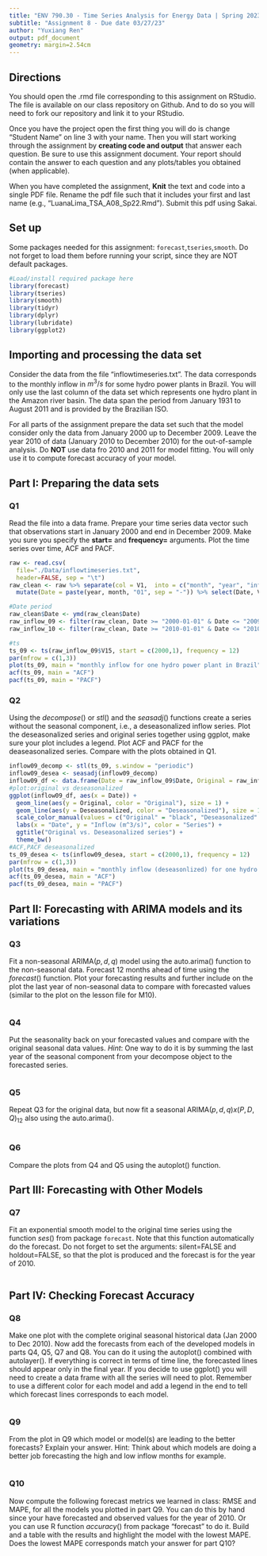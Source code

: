 ```yaml
---
title: "ENV 790.30 - Time Series Analysis for Energy Data | Spring 2023"
subtitle: "Assignment 8 - Due date 03/27/23"
author: "Yuxiang Ren"
output: pdf_document
geometry: margin=2.54cm
---
```


## Directions

You should open the .rmd file corresponding to this assignment on RStudio. The file is available on our class repository on Github. And to do so you will need to fork our repository and link it to your RStudio.

Once you have the project open the first thing you will do is change "Student Name" on line 3 with your name. Then you will start working through the assignment by **creating code and output** that answer each question. Be sure to use this assignment document. Your report should contain the answer to each question and any plots/tables you obtained (when applicable).

When you have completed the assignment, **Knit** the text and code into a single PDF file. Rename the pdf file such that it includes your first and last name (e.g., "LuanaLima_TSA_A08_Sp22.Rmd"). Submit this pdf using Sakai.

## Set up

Some packages needed for this assignment: `forecast`,`tseries`,`smooth`. Do not forget to load them before running your script, since they are NOT default packages.

```r
#Load/install required package here
library(forecast)
library(tseries)
library(smooth)
library(tidyr)
library(dplyr)
library(lubridate)
library(ggplot2)
```

## Importing and processing the data set

Consider the data from the file "inflowtimeseries.txt". The data corresponds to the monthly inflow in $m^{3}/s$ for some hydro power plants in Brazil. You will only use the last column of the data set which represents one hydro plant in the Amazon river basin. The data span the period from January 1931 to August 2011 and is provided by the Brazilian ISO.

For all parts of the assignment prepare the data set such that the model consider only the data from January 2000 up to December 2009. Leave the year 2010 of data (January 2010 to December 2010) for the out-of-sample analysis. Do **NOT** use data fro 2010 and 2011 for model fitting. You will only use it to compute forecast accuracy of your model.

## Part I: Preparing the data sets

### Q1

Read the file into a data frame. Prepare your time series data vector such that observations start in January 2000 and end in December 2009. Make you sure you specify the **start=** and **frequency=** arguments. Plot the time series over time, ACF and PACF.

```r
raw <- read.csv(
  file="./Data/inflowtimeseries.txt",
  header=FALSE, sep = "\t")
raw_clean <- raw %>% separate(col = V1,  into = c("month", "year", "inflow"), sep = " ") %>% 
  mutate(Date = paste(year, month, "01", sep = "-")) %>% select(Date, V15) 

#Date period  
raw_clean$Date <- ymd(raw_clean$Date) 
raw_inflow_09 <- filter(raw_clean, Date >= "2000-01-01" & Date <= "2009-12-01")
raw_inflow_10 <- filter(raw_clean, Date >= "2010-01-01" & Date <= "2010-12-01")

#ts
ts_09 <- ts(raw_inflow_09$V15, start = c(2000,1), frequency = 12)
par(mfrow = c(1,3))
plot(ts_09, main = "monthly inflow for one hydro power plant in Brazil")
acf(ts_09, main = "ACF")
pacf(ts_09, main = "PACF")

```

### Q2

Using the $decompose()$ or $stl()$ and the $seasadj()$ functions create a series without the seasonal component, i.e., a deseasonalized inflow series. Plot the deseasonalized series and original series together using ggplot, make sure your plot includes a legend. Plot ACF and PACF for the deaseasonalized series. Compare with the plots obtained in Q1.

```r
inflow09_decomp <- stl(ts_09, s.window = "periodic")
inflow09_desea <- seasadj(inflow09_decomp)
inflow09_df <- data.frame(Date = raw_inflow_09$Date, Original = raw_inflow_09$V15, Deseasonalized = inflow09_desea)
#plot:original vs deseasonalized
ggplot(inflow09_df, aes(x = Date)) +
  geom_line(aes(y = Original, color = "Original"), size = 1) +
  geom_line(aes(y = Deseasonalized, color = "Deseasonalized"), size = 1) +
  scale_color_manual(values = c("Original" = "black", "Deseasonalized" = "red")) +
  labs(x = "Date", y = "Inflow (m^3/s)", color = "Series") +
  ggtitle("Original vs. Deseasonalized series") +
  theme_bw()
#ACF,PACF deseasonalized
ts_09_desea <- ts(inflow09_desea, start = c(2000,1), frequency = 12)
par(mfrow = c(1,3))
plot(ts_09_desea, main = "monthly inflow (deseasonlized) for one hydro power plant in Brazil")
acf(ts_09_desea, main = "ACF")
pacf(ts_09_desea, main = "PACF")

```

## Part II: Forecasting with ARIMA models and its variations

### Q3

Fit a non-seasonal ARIMA$(p,d,q)$ model using the auto.arima() function to the non-seasonal data. Forecast 12 months ahead of time using the $forecast()$ function. Plot your forecasting results and further include on the plot the last year of non-seasonal data to compare with forecasted values (similar to the plot on the lesson file for M10).

```r

```

### Q4

Put the seasonality back on your forecasted values and compare with the original seasonal data values. $Hint:$ One way to do it is by summing the last year of the seasonal component from your decompose object to the forecasted series. 


```r

```

### Q5

Repeat Q3 for the original data, but now fit a seasonal ARIMA$(p,d,q)x(P,D,Q)_ {12}$ also using the auto.arima().

```r

```

### Q6

Compare the plots from Q4 and Q5 using the autoplot() function.

## Part III: Forecasting with Other Models

### Q7

Fit an exponential smooth model to the original time series using the function $ses()$  from package `forecast`. Note that this function automatically do the forecast. Do not forget to set the arguments: silent=FALSE and holdout=FALSE, so that the plot is produced and the forecast is for the year of 2010.

```r

```


## Part IV: Checking Forecast Accuracy

### Q8

Make one plot with the complete original seasonal historical data (Jan 2000 to Dec 2010). Now add the forecasts from each of the developed models in parts Q4, Q5, Q7 and Q8. You can do it using the autoplot() combined with autolayer(). If everything is correct in terms of time line, the forecasted lines should appear only in the final year. If you decide to use ggplot() you will need to create a data frame with all the series will need to plot. Remember to use a different color for each model and add a legend in the end to tell which forecast lines corresponds to each model.


```r

```

### Q9

From the plot in Q9 which model or model(s) are leading to the better forecasts? Explain your answer. Hint: Think about which models are doing a better job forecasting the high and low inflow months for example.


```r

```

### Q10

Now compute the following forecast metrics we learned in class: RMSE and MAPE,  for all the models you plotted in part Q9. You can do this by hand since your have forecasted and observed values for the year of 2010. Or you can use R function $accuracy()$ from package "forecast" to do it. Build and a table with the results and highlight the model with the lowest MAPE. Does the lowest MAPE corresponds match your answer for part Q10?

```r

```


